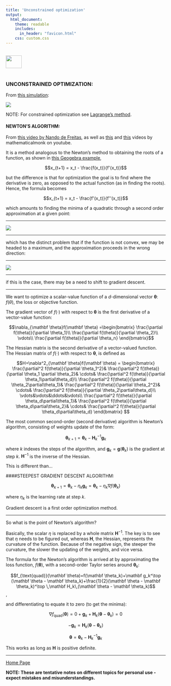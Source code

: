 ```yaml
---
title: 'Unconstrained optimization'
output: 
  html_document:
    theme: readable
    includes:
      in_header: "favicon.html" 
    css: custom.css
---
```


<br>
<a href="http://rinterested.github.io/statistics/index.html">
<img HEIGHT="40" WIDTH="50" src="logo.PNG"></a>
<br><br>


### UNCONSTRAINED OPTIMIZATION:


From [this simulation](http://louistiao.me/posts/notebooks/visualizing-and-animating-optimization-algorithms-with-matplotlib/):

<img src="https://cloud.githubusercontent.com/assets/9312897/26736614/dbff7b48-4794-11e7-8ee6-71bbd477058e.gif">

NOTE: For constrained optimization see [Lagrange's method](http://rinterested.github.io/statistics/lagrange.html).

#### NEWTON'S ALGORITHM:

From [this video by Nando de Freitas](https://www.youtube.com/watch?v=QGOda9mz_yA), as well as [this](https://www.youtube.com/watch?v=28BMpgxn_Ec) and [this](https://www.youtube.com/watch?v=42zJ5xrdOqo) videos by mathematicalmonk on youtube.

It is a method analogous to the Newton's method to obtaining the roots of a function, as shown in [this Geogebra example](https://ggbm.at/ukn4nTYa),

$$x_{t+1} = x_t - \frac{f(x_t)}{f'(x_t)}$$

but the difference is that for optimization the goal is to find where the derivative is zero, as opposed to the actual function (as in finding the roots). Hence, the formula becomes

$$x_{t+1} = x_t - \frac{f'(x_t)}{f''(x_t)}$$

which amounts to finding the minima of a quadratic through a second order approximation at a given point:

---

<img src="https://cloud.githubusercontent.com/assets/9312897/26708297/059ded6c-4719-11e7-9052-645e340a1de4.png">

---

which has the distinct problem that if the function is not convex, we may be headed to a maximum, and the approximation proceeds in the wrong direction:

---

<img src="https://cloud.githubusercontent.com/assets/9312897/26708502/1cdf3840-471a-11e7-910b-4de6e95f5253.png">

---

if this is the case, there may be a need to shift to gradient descent.

---

We want to optimize a scalar-value function of a $d$-dimensional vector $\mathbf\theta$:  $f(\theta)$, the loss or objective function.

The gradient vector of $f(\cdot)$ with respect to $\mathbf \theta$ is the first derivative of a vector-value function:

$$\nabla_{\mathbf \theta}f(\mathbf \theta)
=\begin{bmatrix}
\frac{\partial f(\theta)}{\partial \theta_1}\\
\frac{\partial f(\theta)}{\partial \theta_2}\\
\vdots\\
\frac{\partial f(\theta)}{\partial \theta_n}
\end{bmatrix}$$

The Hessian matrix is the second derivative of a vector-valued function. The Hessian matrix of $f(\cdot)$ with respect to $\mathbf \theta$, is defined as

$$H=\nabla^2_{\mathbf \theta}f(\mathbf \theta) = 
\begin{bmatrix}
\frac{\partial^2 f(\theta)}{\partial \theta_1^2}&
\frac{\partial^2 f(\theta)}{\partial \theta_1 \partial \theta_2}&
\cdots&
\frac{\partial^2 f(\theta)}{\partial \theta_1\partial\theta_d}\\
\frac{\partial^2 f(\theta)}{\partial \theta_2\partial\theta_1}&
\frac{\partial^2 f(\theta)}{\partial \theta_2^2}&
\cdots&
\frac{\partial^2 f(\theta)}{\partial \theta_2\partial\theta_d}\\
\vdots&\vdots&\ddots&\vdots\\
\frac{\partial^2 f(\theta)}{\partial \theta_d\partial\theta_1}&
\frac{\partial^2 f(\theta)}{\partial \theta_d\partial\theta_2}&
\cdots&
\frac{\partial^2 f(\theta)}{\partial \theta_d\partial\theta_d}
\end{bmatrix}
$$

The most common second-order (second derivative) algorithm is Newton's algorithm, consisting of weights update of the form:

$$\mathbf \theta_{k+1} = \mathbf \theta_k - \mathbf H_k^{-1}\mathbf g_k$$ 

where $k$ indexes the steps of the algorithm, and $\mathbf g_k=\mathbf g(\mathbf \theta_k)$ is the gradient at step $k$. $\mathbf H^{-1}$ is the inverse of the Hessian.

This is different than...

####STEEPEST GRADIENT DESCENT ALGORITHM:

$$\mathbf \theta_{k+1} = \mathbf \theta_k - \eta_k \mathbf g_k = \mathbf \theta_k - \eta_k \nabla f(\mathbf \theta_k)$$

where $\eta_k$ is the learning rate at step $k$.

Gradient descent is a first order optimization method.

---

So what is the point of Newton's algorithm?

Basically, the scalar $\eta$ is replaced by a whole matrix $\mathbf H^{-1}$. The key is to see that $\eta$ needs to be figured out, whereas $\mathbf H$, the Hessian, represents the curvature of the function. Because of the negative sign, the steeper the curvature, the slower the updating of the weights, and vice versa.

The formula for the Newton's algorithm is arrived at by approximating the loss function, $f(\mathbf \theta)$, with a second-order Taylor series around $\mathbf \theta_k$:

$$f_{\text{quad}}(\mathbf \theta)=f(\mathbf \theta_k)+\mathbf g_k^\top (\mathbf \theta - \mathbf \theta_k)+\frac{1}{2}(\mathbf \theta - \mathbf \theta_k)^\top \,\mathbf H_k\,(\mathbf \theta - \mathbf \theta_k)$$,

and differentiating to equate it to zero (to get the minima):

$$\nabla f_{\text{quad}}(\mathbf \theta)=0+\mathbf g_k + \mathbf H_k (\mathbf \theta - \mathbf \theta_k)=0$$

$$-\mathbf g_k = \mathbf H_k(\mathbf \theta - \mathbf \theta_k)$$

$$\mathbf \theta = \mathbf \theta_k - \mathbf H_k^{-1}\mathbf g_k$$

This works as long as $\mathbf H$ is positive definite.


---
<a href="http://rinterested.github.io/statistics/index.html">Home Page</a>

**NOTE: These are tentative notes on different topics for personal use - expect mistakes and misunderstandings.**
